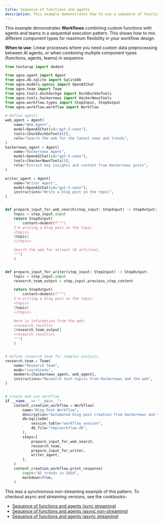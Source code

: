 ```yaml
---
title: Sequence of functions and agents
description: This example demonstrates how to use a sequence of functions and agents in a workflow.
---
```


This example demonstrates **Workflows** combining custom functions with agents and teams 
in a sequential execution pattern. This shows how to mix different component types for 
maximum flexibility in your workflow design.


**When to use**: Linear processes where you need custom data preprocessing between AI agents,
or when combining multiple component types (functions, agents, teams) in sequence.

```python sequence_of_functions_and_agents.py
from textwrap import dedent

from agno.agent import Agent
from agno.db.sqlite import SqliteDb
from agno.models.openai import OpenAIChat
from agno.team import Team
from agno.tools.duckduckgo import DuckDuckGoTools
from agno.tools.hackernews import HackerNewsTools
from agno.workflow.types import StepInput, StepOutput
from agno.workflow.workflow import Workflow

# Define agents
web_agent = Agent(
    name="Web Agent",
    model=OpenAIChat(id="gpt-5-nano"),
    tools=[DuckDuckGoTools()],
    role="Search the web for the latest news and trends",
)
hackernews_agent = Agent(
    name="Hackernews Agent",
    model=OpenAIChat(id="gpt-5-nano"),
    tools=[HackerNewsTools()],
    role="Extract key insights and content from Hackernews posts",
)

writer_agent = Agent(
    name="Writer Agent",
    model=OpenAIChat(id="gpt-5-nano"),
    instructions="Write a blog post on the topic",
)


def prepare_input_for_web_search(step_input: StepInput) -> StepOutput:
    topic = step_input.input
    return StepOutput(
        content=dedent(f"""\
	I'm writing a blog post on the topic
	<topic>
	{topic}
	</topic>

	Search the web for atleast 10 articles\
	""")
    )


def prepare_input_for_writer(step_input: StepInput) -> StepOutput:
    topic = step_input.input
    research_team_output = step_input.previous_step_content

    return StepOutput(
        content=dedent(f"""\
	I'm writing a blog post on the topic:
	<topic>
	{topic}
	</topic>

	Here is information from the web:
	<research_results>
	{research_team_output}
	<research_results>\
	""")
    )


# Define research team for complex analysis
research_team = Team(
    name="Research Team",
    mode="coordinate",
    members=[hackernews_agent, web_agent],
    instructions="Research tech topics from Hackernews and the web",
)


# Create and use workflow
if __name__ == "__main__":
    content_creation_workflow = Workflow(
        name="Blog Post Workflow",
        description="Automated blog post creation from Hackernews and the web",
        db=SqliteDb(
            session_table="workflow_session",
            db_file="tmp/workflow.db",
        ),
        steps=[
            prepare_input_for_web_search,
            research_team,
            prepare_input_for_writer,
            writer_agent,
        ],
    )
    content_creation_workflow.print_response(
        input="AI trends in 2024",
        markdown=True,
    )
```

This was a synchronous non-streaming example of this pattern. To checkout async and streaming versions, see the cookbooks-
- [Sequence of functions and agents (sync streaming)](https://github.com/agno-agi/agno/tree/main/cookbook/workflows/01_basic_workflows/01_sequence_of_steps/sync/sequence_of_functions_and_agents_stream.py)
- [Sequence of functions and agents (async non-streaming)](https://github.com/agno-agi/agno/tree/main/cookbook/workflows/01_basic_workflows/01_sequence_of_steps/async/sequence_of_functions_and_agents.py)
- [Sequence of functions and agents (async streaming)](https://github.com/agno-agi/agno/tree/main/cookbook/workflows/01_basic_workflows/01_sequence_of_steps/async/sequence_of_functions_and_agents_stream.py)